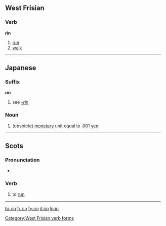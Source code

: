 {{see|-rin}}
==West Frisian==

===Verb===
'''rin'''

# [[run]]
# [[walk]]

[[Category:West Frisian verb forms]]

----

==Japanese==

===Suffix===
'''rin'''

# see ''[[-rin]]''

===Noun===
{{ja-noun|r|kanji=厘|hira=りん}}

# (obsolete) [[monetary]] unit equal to .001 [[yen]]

----
==Scots==

===Pronunciation===
*{{IPA|/rɪn/}}

===Verb===
{{sco-verb|rins|rinnin|run|run}}

# {{South Scots}} to [[run]]

----

[[br:rin]]
[[fr:rin]]
[[fy:rin]]
[[it:rin]]
[[li:rin]]